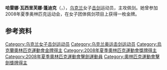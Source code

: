 {{MedalTableTop|Галина Пундик.jpg}}
{{MedalCountry| {{UKR}} }}
{{MedalSport| 女子[[劍擊|劍擊]]}}
{{MedalCompetition|[[奧林匹克運動會|奧林匹克運動會]]}}
{{MedalGold | [[2008年夏季奧林匹克運動會|2008年北京]] | [[2008年夏季奧林匹克運動會擊劍比賽|佩劍團體]]}}
{{MedalBottom}}
'''哈雷娜·瓦西里芙娜·蓬迪克'''（{{lang-uk|'''Галина Василівна Пундик'''}}，{{bd|1987年|11月7日||}}），[[乌克兰|乌克兰]]女子[[击剑|击剑]]运动员，主攻佩剑。她曾参加2008年夏季奥林匹克运动会，在女子团体佩剑项目上获得一枚金牌。

== 参考资料 ==
{{reflist}}

{{Ukraine-stub}}
{{奥林匹克运动会击剑比赛女子佩剑团体冠军}}

{{Authority control}}
{{DEFAULTSORT:Pundyk, Halyna}}
[[Category:乌克兰女子击剑运动员|Category:乌克兰女子击剑运动员]]
[[Category:乌克兰奥运击剑运动员|Category:乌克兰奥运击剑运动员]]
[[Category:烏克蘭奧林匹克運動會金牌得主|Category:烏克蘭奧林匹克運動會金牌得主]]
[[Category:2008年夏季奧林匹克運動會獎牌得主|Category:2008年夏季奧林匹克運動會獎牌得主]]
[[Category:2008年夏季奧林匹克運動會擊劍運動員|Category:2008年夏季奧林匹克運動會擊劍運動員]]
[[Category:奧林匹克運動會擊劍獎牌得主|Category:奧林匹克運動會擊劍獎牌得主]]